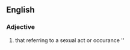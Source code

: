 ==English==

===Adjective===
'''{{subst:SEXUALISTIC}}'''

# that referring to a sexual act or occurance ''
#:''{{{2|<!-- He acted in a sexualistic manner. -->}}}''